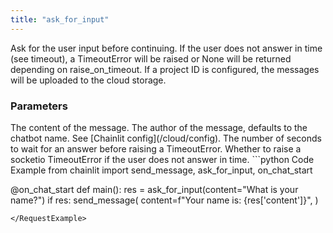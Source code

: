 ```yaml
---
title: "ask_for_input"
---
```


Ask for the user input before continuing.
If the user does not answer in time (see timeout), a TimeoutError will be raised or None will be returned depending on raise_on_timeout.
If a project ID is configured, the messages will be uploaded to the cloud storage.

### Parameters
<ParamField path="content" type="str">
  The content of the message.
</ParamField>
<ParamField path="author" type="str" optional>
  The author of the message, defaults to the chatbot name. See [Chainlit config](/cloud/config).
</ParamField>
<ParamField path="timeout" type="int" optional>
  The number of seconds to wait for an answer before raising a TimeoutError.
</ParamField>
<ParamField path="raise_on_timeout" type="bool" optional>
  Whether to raise a socketio TimeoutError if the user does not answer in time.
</ParamField>

<RequestExample>
```python Code Example
from chainlit import send_message, ask_for_input, on_chat_start


@on_chat_start
def main():
    res = ask_for_input(content="What is your name?")
    if res:
        send_message(
            content=f"Your name is: {res['content']}",
        )
```
</RequestExample>